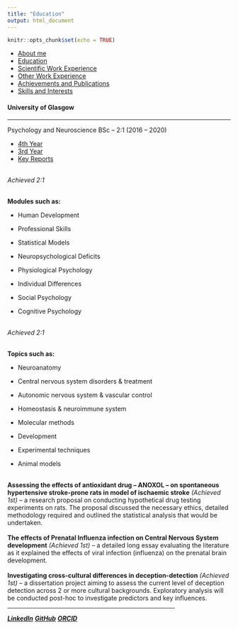 ```yaml
---
title: "Education"
output: html_document
---
```


```r
knitr::opts_chunk$set(echo = TRUE)
```
<div class=nav>
  <ul>
    <li><a href="index.html">About me</a></li>
    <li><a href="Education.html">Education</a></li>
    <li><a href="Science-and-Technology-Work-Experience.html">Scientific Work Experience</a></li>
    <li><a href="Other-Work-Experience.html">Other Work Experience</a></li>
    <li><a href="Achievements---Publications.html">Achievements and Publications</a></li>
    <li><a href="Skills-and-Interests.html">Skills and Interests</a></li>
  </ul>
</div>

<div class=main>

#### **University of Glasgow**
***

Psychology and Neuroscience BSc – 2:1 (2016 – 2020)

<ul class="nav nav-tabs">
  <li class="nav-item active">
    <a class="nav-link active" data-toggle="tab" href="#4thYear">4th Year</a>
  </li>
  <li class="nav-item">
    <a class="nav-link" data-toggle="tab" href="#3rdYear">3rd Year</a>
  </li>
  <li class="nav-item">
    <a class="nav-link" data-toggle="tab" href="#keyreports">Key Reports</a>
  </li>
</ul>
<div id="TabContent" class="tab-content active">
  <div class="tab-pane active" id="4thYear"> <br> 
  *Achieved 2:1*

  <br>
  **Modules such as:**
  
  * Human Development
  
  * Professional Skills
  
  * Statistical Models
  
  * Neuropsychological Deficits
  
  * Physiological Psychology
  
  * Individual Differences
  
  * Social Psychology
  
  * Cognitive Psychology
  </div>
  <div class="tab-pane fade" id="3rdYear"> <br> 
  *Achieved 2:1*

  <br>
  **Topics such as:**
  
  * Neuroanatomy
  
  * Central nervous system disorders & treatment
  
  * Autonomic nervous system & vascular control
  
  * Homeostasis & neuroimmune system
  
  * Molecular methods
  
  * Development
  
  * Experimental techniques
  
  * Animal models
  
  </div>
  <div class="tab-pane fade" id="keyreports"> <br> <b>Assessing the effects of antioxidant drug – ANOXOL – on spontaneous hypertensive stroke-prone rats in model of ischaemic stroke</b> <i>(Achieved 1st)</i> – a research proposal on conducting hypothetical drug testing experiments on rats. The proposal discussed the necessary ethics, detailed methodology required and outlined the statistical analysis that would be undertaken.<br><br><b>The effects of Prenatal Influenza infection on Central Nervous System development</b> <i>(Achieved 1st)</i> – a detailed long essay evaluating the literature as it explained the effects of viral infection (influenza) on the prenatal brain development.<br><br><b>Investigating cross-cultural differences in deception-detection</b> <i>(Achieved 1st)</i> – a dissertation project aiming to assess the current level of deception detection across 2 or more cultural backgrounds. Exploratory analysis will be conducted post-hoc to investigate predictors and key influences.
  </div>
</div>

</div>

<div class=footer>
  <hr width="75%" align="center">
    <p>
      <a href="https://www.linkedin.com/in/rifah-abdullah-60b239151/"><b><i>LinkedIn</i></b></a>
      <a href="https://github.com/r-abdullah"><b><i>GitHub</i></b></a>
      <a href="https://orcid.org/0000-0001-8966-2171"><b><i>ORCID</i></b></a>
    </p>
</div>